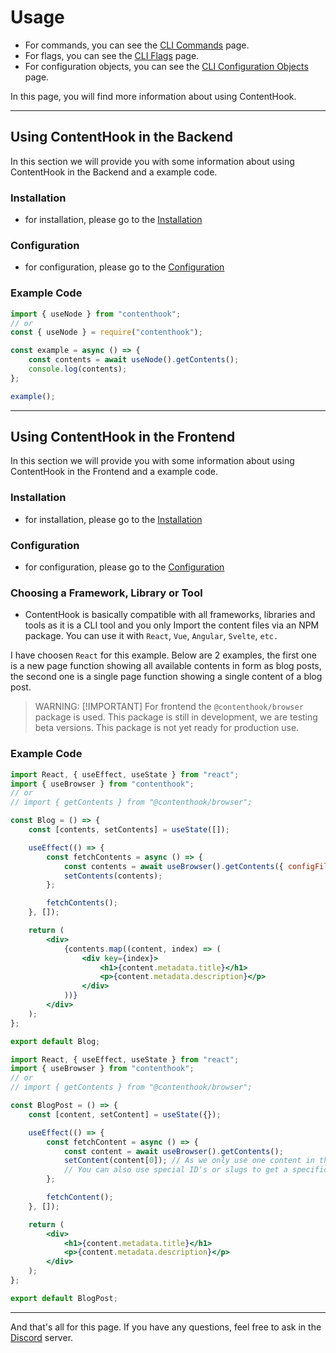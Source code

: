 # Usage

- For commands, you can see the [CLI Commands](/cli/commands) page.
- For flags, you can see the [CLI Flags](/cli/flags) page.
- For configuration objects, you can see the [CLI Configuration Objects](/config/object) page.

In this page, you will find more information about using ContentHook.

----

## Using ContentHook in the Backend
In this section we will provide you with some information about using ContentHook in the Backend and a example code.

### Installation
- for installation, please go to the [Installation](/installation)

### Configuration
- for configuration, please go to the [Configuration](/configuration)

### Example Code
```js copy
import { useNode } from "contenthook";
// or
const { useNode } = require("contenthook");

const example = async () => {
    const contents = await useNode().getContents();
    console.log(contents);
};

example();
```

----

## Using ContentHook in the Frontend
In this section we will provide you with some information about using ContentHook in the Frontend and a example code.

### Installation
- for installation, please go to the [Installation](/installation)

### Configuration
- for configuration, please go to the [Configuration](/configuration)

### Choosing a Framework, Library or Tool
- ContentHook is basically compatible with all frameworks, libraries and tools as it is a CLI tool and you only Import the content files via an NPM package. You can use it with `React`, `Vue`, `Angular`, `Svelte`, `etc.`

I have choosen `React` for this example. Below are 2 examples, the first one is a new page function showing all available contents in form as blog posts, the second one is a single page function showing a single content of a blog post.

> WARNING: [!IMPORTANT]
> For frontend the ``@contenthook/browser`` package is used. This package is still in development, we are testing beta versions. This package is not yet ready for production use.

### Example Code
```jsx copy
import React, { useEffect, useState } from "react";
import { useBrowser } from "contenthook";
// or
// import { getContents } from "@contenthook/browser";

const Blog = () => {
    const [contents, setContents] = useState([]);

    useEffect(() => {
        const fetchContents = async () => {
            const contents = await useBrowser().getContents({ configFileUrl: "https://example.com/contenthook.config.js" });
            setContents(contents);
        };

        fetchContents();
    }, []);

    return (
        <div>
            {contents.map((content, index) => (
                <div key={index}>
                    <h1>{content.metadata.title}</h1>
                    <p>{content.metadata.description}</p>
                </div>
            ))}
        </div>
    );
};

export default Blog;
```

```jsx copy
import React, { useEffect, useState } from "react";
import { useBrowser } from "contenthook";
// or
// import { getContents } from "@contenthook/browser";

const BlogPost = () => {
    const [content, setContent] = useState({});

    useEffect(() => {
        const fetchContent = async () => {
            const content = await useBrowser().getContents();
            setContent(content[0]); // As we only use one content in this example.
            // You can also use special ID's or slugs to get a specific content.
        };

        fetchContent();
    }, []);

    return (
        <div>
            <h1>{content.metadata.title}</h1>
            <p>{content.metadata.description}</p>
        </div>
    );
};

export default BlogPost;
```

----

And that's all for this page. If you have any questions, feel free to ask in the [Discord](https://contenthook.dev/redirects/discord) server.